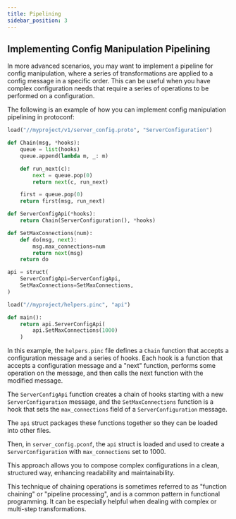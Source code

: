 ```yaml
---
title: Pipelining
sidebar_position: 3
---
```


## Implementing Config Manipulation Pipelining

In more advanced scenarios, you may want to implement a pipeline for config manipulation, where a series of transformations are applied to a config message in a specific order. This can be useful when you have complex configuration needs that require a series of operations to be performed on a configuration.

The following is an example of how you can implement config manipulation pipelining in protoconf:

```python title="src/myproject/helpers.pinc" showLineNumbers
load("//myproject/v1/server_config.proto", "ServerConfiguration")

def Chain(msg, *hooks):
    queue = list(hooks)
    queue.append(lambda m, _: m)

    def run_next(c):
        next = queue.pop(0)
        return next(c, run_next)

    first = queue.pop(0)
    return first(msg, run_next)

def ServerConfigApi(*hooks):
    return Chain(ServerConfiguration(), *hooks)

def SetMaxConnections(num):
    def do(msg, next):
        msg.max_connections=num
        return next(msg)
    return do

api = struct(
    ServerConfigApi=ServerConfigApi,
    SetMaxConnections=SetMaxConnections,
)
```

```python title="rc/myproject/server_config.pconf" showLineNumbers
load("//myproject/helpers.pinc", "api")

def main():
    return api.ServerConfigApi(
        api.SetMaxConnections(1000)
    )
```

In this example, the `helpers.pinc` file defines a `Chain` function that accepts a configuration message and a series of hooks. Each hook is a function that accepts a configuration message and a "next" function, performs some operation on the message, and then calls the next function with the modified message.

The `ServerConfigApi` function creates a chain of hooks starting with a new `ServerConfiguration` message, and the `SetMaxConnections` function is a hook that sets the `max_connections` field of a `ServerConfiguration` message.

The `api` struct packages these functions together so they can be loaded into other files.

Then, in `server_config.pconf`, the `api` struct is loaded and used to create a `ServerConfiguration` with `max_connections` set to 1000.

This approach allows you to compose complex configurations in a clean, structured way, enhancing readability and maintainability.

This technique of chaining operations is sometimes referred to as "function chaining" or "pipeline processing", and is a common pattern in functional programming. It can be especially helpful when dealing with complex or multi-step transformations.
